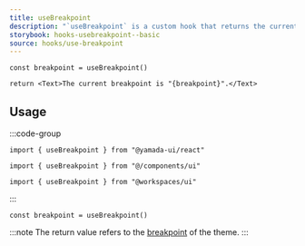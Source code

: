 ```yaml
---
title: useBreakpoint
description: "`useBreakpoint` is a custom hook that returns the current breakpoint. This hook monitors changes in the window size and returns the appropriate value."
storybook: hooks-usebreakpoint--basic
source: hooks/use-breakpoint
---
```


```tsx preview functional client
const breakpoint = useBreakpoint()

return <Text>The current breakpoint is "{breakpoint}".</Text>
```

## Usage

:::code-group

```tsx [package]
import { useBreakpoint } from "@yamada-ui/react"
```

```tsx [alias]
import { useBreakpoint } from "@/components/ui"
```

```tsx [monorepo]
import { useBreakpoint } from "@workspaces/ui"
```

:::

```tsx
const breakpoint = useBreakpoint()
```

:::note
The return value refers to the [breakpoint](/docs/theming/breakpoints) of the theme.
:::
